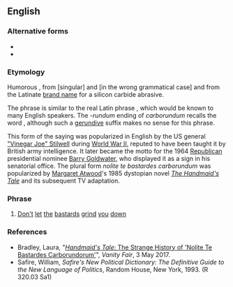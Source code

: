 ==English==

===Alternative forms===
* {{l|en|illegitimi non carborundum}}
* {{l|en|nolite te bastardes carborundum}}

===Etymology===
Humorous {{pseudo-loan|en|la|nocap=1}}, from {{m|la|noli||[[do]] [[not]] [[permit]]}} [singular] and {{m|la|illegitimus|illegitimi||[[bastard]]s}} [in the wrong grammatical case] and from the Latinate [[brand name]] {{m|en|Carborundum}} for a silicon carbide abrasive.

The phrase is similar to the real Latin phrase {{m|en|nil desperandum||do not [[despair]]|lit=nothing to be despaired of}}, which would be known to many English speakers. The ''-rundum'' ending of ''carborundum'' recalls the word {{m|la|desperandum}}, although such a [[:w:gerundive|gerundive]] suffix makes no sense for this phrase.

This form of the saying was popularized in English by the US general [[w:Joseph Stilwell|"Vinegar Joe" Stilwell]] during [[:w:World War II|World War II]], reputed to have been taught it by British army intelligence. It later became the motto for the 1964 [[:w:Republican Party (US)|Republican]] presidential nominee [[:w:Barry Goldwater|Barry Goldwater]], who displayed it as a sign in his senatorial office. The plural form ''nolite te bastardes carborundum'' was popularized by [[:w:Margaret Atwood|Margaret Atwood]]'s 1985 dystopian novel ''[[:w:The Handmaid's Tale|The Handmaid's Tale]]'' and its subsequent TV adaptation.

===Phrase===
{{head|en|phrase|head=[[noli]] [[illegitimus|illegitimi]] [[carborundum]]}}

# {{label|en|jocular}} [[don't|Don't]] [[let]] [[the]] [[bastard]]s [[grind]] [[you]] [[down]]

===References===
* Bradley, Laura, "[https://www.vanityfair.com/hollywood/2017/05/handmaids-tale-nolite-te-bastardes-carborundorum-origin-margaret-atwood ''Handmaid's Tale'': The Strange History of 'Nolite Te Bastardes Carborundorum']", ''Vanity Fair'', 3 May 2017.
* Safire, William, ''Safire's New Political Dictionary: The Definitive Guide to the New Language of Politics'', Random House, New York, 1993. (R 320.03 Sa1)